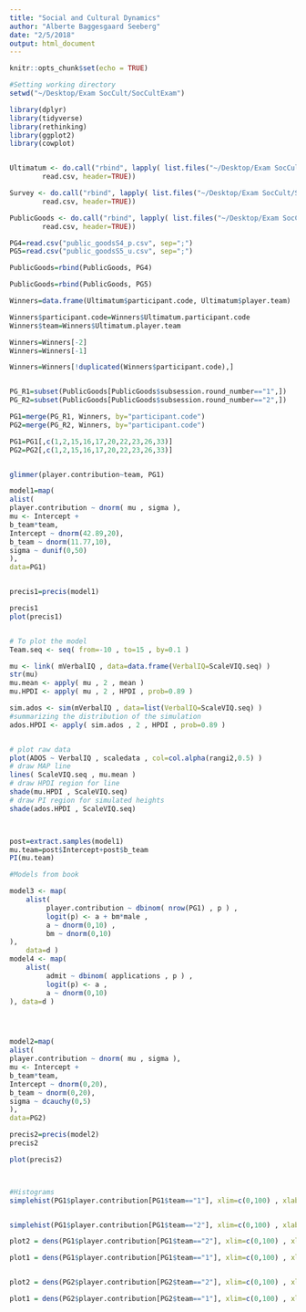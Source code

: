 ```yaml
---
title: "Social and Cultural Dynamics"
author: "Alberte Baggesgaard Seeberg"
date: "2/5/2018"
output: html_document
---
```


```r
knitr::opts_chunk$set(echo = TRUE)
```



```r
#Setting working directory
setwd("~/Desktop/Exam SocCult/SocCultExam")

library(dplyr)
library(tidyverse)
library(rethinking)
library(ggplot2)
library(cowplot)


Ultimatum <- do.call("rbind", lapply( list.files("~/Desktop/Exam SocCult/SocCultExam/Ultimatum",full=TRUE),
		read.csv, header=TRUE))

Survey <- do.call("rbind", lapply( list.files("~/Desktop/Exam SocCult/SocCultExam/Survey",full=TRUE),
		read.csv, header=TRUE))

PublicGoods <- do.call("rbind", lapply( list.files("~/Desktop/Exam SocCult/SocCultExam/Public_Goods",full=TRUE),
		read.csv, header=TRUE))

PG4=read.csv("public_goodsS4_p.csv", sep=";")
PG5=read.csv("public_goodsS5_u.csv", sep=";")

PublicGoods=rbind(PublicGoods, PG4)

PublicGoods=rbind(PublicGoods, PG5)

Winners=data.frame(Ultimatum$participant.code, Ultimatum$player.team)

Winners$participant.code=Winners$Ultimatum.participant.code
Winners$team=Winners$Ultimatum.player.team

Winners=Winners[-2]
Winners=Winners[-1]

Winners=Winners[!duplicated(Winners$participant.code),]


PG_R1=subset(PublicGoods[PublicGoods$subsession.round_number=="1",])
PG_R2=subset(PublicGoods[PublicGoods$subsession.round_number=="2",])

PG1=merge(PG_R1, Winners, by="participant.code")
PG2=merge(PG_R2, Winners, by="participant.code")

PG1=PG1[,c(1,2,15,16,17,20,22,23,26,33)]
PG2=PG2[,c(1,2,15,16,17,20,22,23,26,33)]



```


```r

glimmer(player.contribution~team, PG1)

model1=map(
alist(
player.contribution ~ dnorm( mu , sigma ),
mu <- Intercept +
b_team*team,
Intercept ~ dnorm(42.89,20),
b_team ~ dnorm(11.77,10),
sigma ~ dunif(0,50)
),
data=PG1)


precis1=precis(model1)

precis1
plot(precis1)


# To plot the model
Team.seq <- seq( from=-10 , to=15 , by=0.1 )

mu <- link( mVerbalIQ , data=data.frame(VerbalIQ=ScaleVIQ.seq) )
str(mu)
mu.mean <- apply( mu , 2 , mean )
mu.HPDI <- apply( mu , 2 , HPDI , prob=0.89 )

sim.ados <- sim(mVerbalIQ , data=list(VerbalIQ=ScaleVIQ.seq) )
#summarizing the distribution of the simulation
ados.HPDI <- apply( sim.ados , 2 , HPDI , prob=0.89 )


# plot raw data
plot(ADOS ~ VerbalIQ , scaledata , col=col.alpha(rangi2,0.5) )
# draw MAP line
lines( ScaleVIQ.seq , mu.mean )
# draw HPDI region for line
shade(mu.HPDI , ScaleVIQ.seq)
# draw PI region for simulated heights
shade(ados.HPDI , ScaleVIQ.seq)



post=extract.samples(model1)
mu.team=post$Intercept+post$b_team
PI(mu.team)

#Models from book

model3 <- map(
    alist(
         player.contribution ~ dbinom( nrow(PG1) , p ) ,
         logit(p) <- a + bm*male ,
         a ~ dnorm(0,10) ,
         bm ~ dnorm(0,10)
),
    data=d )
model4 <- map(
    alist(
         admit ~ dbinom( applications , p ) ,
         logit(p) <- a ,
         a ~ dnorm(0,10)
), data=d )




model2=map(
alist(
player.contribution ~ dnorm( mu , sigma ),
mu <- Intercept +
b_team*team,
Intercept ~ dnorm(0,20),
b_team ~ dnorm(0,20),
sigma ~ dcauchy(0,5)
),
data=PG2)

precis2=precis(model2)
precis2

plot(precis2)



#Histograms
simplehist(PG1$player.contribution[PG1$team=="1"], xlim=c(0,100) , xlab="Contribution")


simplehist(PG1$player.contribution[PG1$team=="2"], xlim=c(0,100) , xlab="Contribution")

plot2 = dens(PG1$player.contribution[PG1$team=="2"], xlim=c(0,100) , xlab="Contribution", show.HPDI=TRUE, col="red")

plot1 = dens(PG1$player.contribution[PG1$team=="1"], xlim=c(0,100) , xlab="Contribution", show.HPDI=TRUE, add=TRUE)


plot2 = dens(PG2$player.contribution[PG2$team=="2"], xlim=c(0,100) , xlab="Contribution", show.HPDI=TRUE, col="red")

plot1 = dens(PG2$player.contribution[PG2$team=="1"], xlim=c(0,100) , xlab="Contribution", show.HPDI=TRUE, add=TRUE)
```



